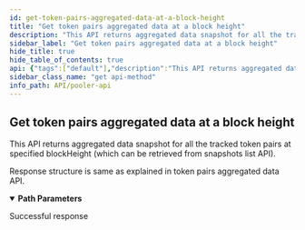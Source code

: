 ```yaml
---
id: get-token-pairs-aggregated-data-at-a-block-height
title: "Get token pairs aggregated data at a block height"
description: "This API returns aggregated data snapshot for all the tracked token pairs at specified blockHeight (which can be retrieved from snapshots list API)."
sidebar_label: "Get token pairs aggregated data at a block height"
hide_title: true
hide_table_of_contents: true
api: {"tags":["default"],"description":"This API returns aggregated data snapshot for all the tracked token pairs at specified blockHeight (which can be retrieved from snapshots list API).\n\nResponse structure is same as explained in token pairs aggregated data API.","parameters":[{"name":"block_height","in":"path","schema":{"type":"string"},"required":true}],"security":[{"api_key":[]}],"responses":{"200":{"description":"Successful response"}},"method":"get","path":"/v2-pairs/{block_height}","servers":[{"url":"https://uniswapv2.powerloom.io/api/","description":"Uniswap V2"},{"url":"https://quickswap-polygon.powerloom.io/api/","description":"Quickswap"},{"url":"https://sushiswap-eth.powerloom.io/api/","description":"Sushiswap"}],"securitySchemes":{"api_key":{"type":"apiKey","name":"X-API-Key","in":"header"}},"info":{"title":"Pooler API","version":"1.0.0"},"postman":{"name":"Get token pairs aggregated data at a block height","description":{"content":"This API returns aggregated data snapshot for all the tracked token pairs at specified blockHeight (which can be retrieved from snapshots list API).\n\nResponse structure is same as explained in token pairs aggregated data API.","type":"text/plain"},"url":{"path":["v2-pairs",":block_height"],"host":["{{baseUrl}}"],"query":[],"variable":[{"disabled":false,"description":{"content":"(Required) ","type":"text/plain"},"type":"any","value":"","key":"block_height"}]},"method":"GET","auth":{"type":"apikey","apikey":[{"type":"any","value":"X-API-Key","key":"key"},{"type":"any","value":"<API Key>","key":"value"},{"type":"any","value":"header","key":"in"}]}}}
sidebar_class_name: "get api-method"
info_path: API/pooler-api
---
```



## Get token pairs aggregated data at a block height



This API returns aggregated data snapshot for all the tracked token pairs at specified blockHeight (which can be retrieved from snapshots list API).

Response structure is same as explained in token pairs aggregated data API.

<details style={{"marginBottom":"1rem"}} data-collapsed={false} open={true}><summary style={{}}><strong>Path Parameters</strong></summary><div><ul><ParamsItem className={"paramsItem"} param={{"name":"block_height","in":"path","schema":{"type":"string"},"required":true}}></ParamsItem></ul></div></details><div><ApiTabs><TabItem label={"200"} value={"200"}><div>

Successful response

</div><div></div></TabItem></ApiTabs></div>
      